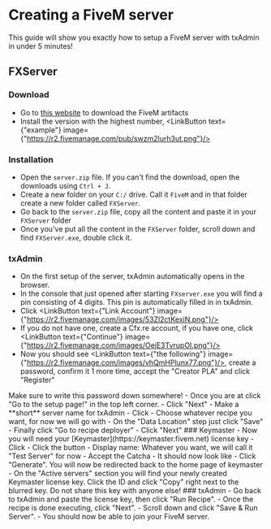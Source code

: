 
# Creating a FiveM server

This guide will show you exactly how to setup a FiveM server with txAdmin in under 5 minutes!

## FXServer

<Steps>

### Download

- Go to [this website](https://runtime.fivem.net/artifacts/fivem/build_server_windows/master/) to download the FiveM artifacts
- Install the version with the highest number, <LinkButton text={"example"} image={"https://r2.fivemanage.com/pub/swzm2lurh3ut.png"}/>

### Installation

- Open the `server.zip` file. If you can't find the download, open the downloads using `Ctrl + J`.
- Create a new folder on your `C:/` drive. Call it `FiveM` and in that folder create a new folder called `FXServer`.
- Go back to the `server.zip` file, copy all the content and paste it in your `FXServer` folder
- Once you've put all the content in the `FXServer` folder, scroll down and find `FXServer.exe`, double click it.

### txAdmin

- On the first setup of the server, txAdmin automatically opens in the browser.
- In the console that just opened after starting `FXserver.exe` you will find a pin consisting of 4 digits. This pin is automatically filled in in txAdmin.
- Click <LinkButton text={"Link Account"} image={"https://r2.fivemanage.com/images/53Zl2ctKexiN.png"}/>
- If you do not have one, create a Cfx.re account, if you have one, click <LinkButton text={"Continue"} image={"https://r2.fivemanage.com/images/OejE3TvrupOI.png"}/>
- Now you should see <LinkButton text={"the following"} image={"https://r2.fivemanage.com/images/vhQmHPlunx77.png"}/>, create a password, confirm it 1 more time, accept the "Creator PLA" and click "Register"
<Callout type="warning">
Make sure to write this password down somewhere!
</Callout>
- Once you are at <LinkButton text={"this page"} image={"https://r2.fivemanage.com/images/luGdq58q79xn.png"}/> click "Go to the setup page!" in the top left corner.
- Click "Next"
- Make a **short** server name for txAdmin
- Click <LinkButton text={"Popular recipes"} image={"https://r2.fivemanage.com/images/xhnnaKj61YqV.png"}/>
- Choose whatever recipe you want, for now we will go with <LinkButton text={"CFX Default FiveM"} image={"https://r2.fivemanage.com/images/AHUi7GgnMbZk.png"}/>
- On the "Data Location" step just click "Save"
- Finally click "Go to recipe deployer"
- Click "Next"
### Keymaster
- Now you will need your [Keymaster](https://keymaster.fivem.net) license key
- Click <LinkButton text={"Sign in"} image={"https://r2.fivemanage.com/images/GEHecw3vnUOR.png"}/>
- Click the <LinkButton text={"New Server"} image={"https://r2.fivemanage.com/images/JMRQIHeUz0kI.png"}/> button
- Display name: Whatever you want, we will call it "Test Server" for now
- Accept the Catcha
- It should now look like <LinkButton text={"this"} image={"https://r2.fivemanage.com/images/7tsrxNhPYLPg.png"}/>
- Click "Generate". You will now be redirected back to the home page of keymaster
- On the "Active servers" section you will find your newly created Keymaster license key. Click the ID and click "Copy" right next to the blurred key.
<Callout type="warning">
Do not share this key with anyone else!
</Callout>
### txAdmin
- Go back to txAdmin and paste the license key, then click "Run Recipe".
- Once the recipe is done executing, click "Next".
- Scroll down and click "Save & Run Server".
- You should now be able to join your FiveM server.
</Steps>
